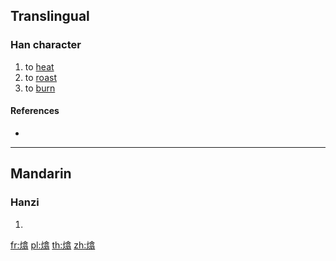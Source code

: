 ==Translingual==

===Han character===
{{Han char|rn=86|rad=火|as=12|sn=16|four=|canj=FORM}}

# to [[heat]]
# to [[roast]]
# to [[burn]]

====References====
* {{Han ref|kx=0681.230|dkj=19382|dj=1093.160|hdz=32235.040|uh=71BB|ud=29115}}

----

==Mandarin==

===Hanzi===
{{cmn-hanzi|pin=[[xī]] ([[xi1]])|wg=hsi<sup>1</sup>}}

# {{defn|lang=cmn|sort=火12}}

[[fr:熻]]
[[pl:熻]]
[[th:熻]]
[[zh:熻]]